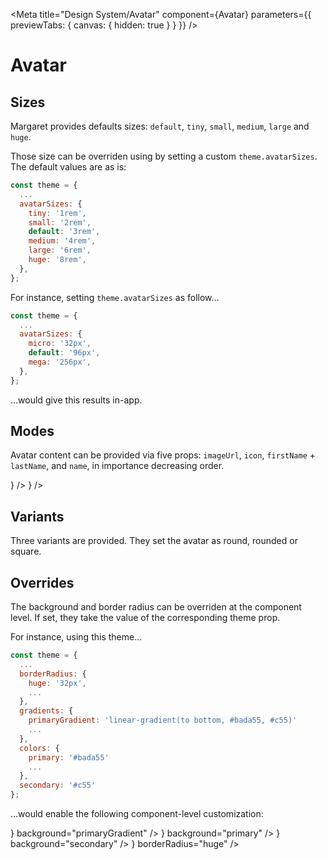 
<Meta
  title="Design System/Avatar"
  component={Avatar}
  parameters={{ previewTabs: { canvas: { hidden: true } } }}
/>

# Avatar

<Props of={Avatar} />

## Sizes

Margaret provides defaults sizes: `default`, `tiny`, `small`, `medium`, `large` and `huge`.

<Preview>
  <Story name="Sizes">
    <Stack alignY="center" gutterSize={1}>
      <Avatar firstName="Nino" lastName="Quincampoix" size="small" />
      <Avatar firstName="Nino" lastName="Quincampoix" />
      <Avatar firstName="Nino" lastName="Quincampoix" size="medium" />
      <Avatar firstName="Nino" lastName="Quincampoix" size="large" />
    </Stack>
  </Story>
</Preview>

Those size can be overriden using by setting a custom `theme.avatarSizes`. The default
values are as is:

```javascript
const theme = {
  ...
  avatarSizes: {
    tiny: '1rem',
    small: '2rem',
    default: '3rem',
    medium: '4rem',
    large: '6rem',
    huge: '8rem',
  },
};
```

For instance, setting `theme.avatarSizes` as follow…

```javascript
const theme = {
  ...
  avatarSizes: {
    micro: '32px',
    default: '96px',
    mega: '256px',
  },
};
```

…would give this results in-app.

<Preview>
  <Story name="Custom Sizes">
    <ThemeProvider
      theme={injectMargaret({
        ...theme,
        avatarSizes: {
          micro: '32px',
          default: '96px',
          mega: '256px',
        },
      })}
    >
      <Stack alignY="center" gutterSize={1}>
        <Avatar firstName="Nino" lastName="Quincampoix" size="micro" />
        <Avatar firstName="Nino" lastName="Quincampoix" />
        <Avatar firstName="Nino" lastName="Quincampoix" size="mega" />
      </Stack>
    </ThemeProvider>
  </Story>
</Preview>

## Modes

Avatar content can be provided via five props: `imageUrl`, `icon`, `firstName` + `lastName`, and `name`, in importance decreasing order.

<Preview>
  <Story name="Kinds">
    <Stack alignY="center" gutterSize={1}>
      <Avatar
        imageUrl="https://picsum.photos/256/256"
        firstName="Nino"
        lastName="Quincampoix"
        name="Nino19"
        icon={<FaUserCircle size={32} />}
      />
      <Avatar
        firstName="Nino"
        lastName="Quincampoix"
        name="Nino19"
        icon={<FaUserCircle size={32} />}
      />
      <Avatar firstName="Nino" lastName="Quincampoix" name="Nino19" />
      <Avatar lastName="Quincampoix" name="Nino19" />
      <Avatar name="Nino19" />
      <Avatar />
    </Stack>
  </Story>
</Preview>

## Variants

Three variants are provided. They set the avatar as round, rounded or square.

<Preview>
  <Story name="Variants">
    <Stack alignY="center" gutterSize={1}>
      <Avatar imageUrl="https://picsum.photos/256/256" />
      <Avatar imageUrl="https://picsum.photos/256/256" variant="rounded" />
      <Avatar imageUrl="https://picsum.photos/256/256" variant="square" />
    </Stack>
  </Story>
</Preview>

## Overrides

The background and border radius can be overriden at the component level.
If set, they take the value of the corresponding theme prop.

For instance, using this theme…

```javascript
const theme = {
  ...
  borderRadius: {
    huge: '32px',
    ...
  },
  gradients: {
    primaryGradient: 'linear-gradient(to bottom, #bada55, #c55)'
    ...
  },
  colors: {
    primary: '#bada55'
    ...
  },
  secondary: '#c55'
};
```

…would enable the following component-level customization:

<Preview>
  <Story name="Component-level customization">
    <Stack alignY="center" gutterSize={1}>
      <ThemeProvider
        theme={injectMargaret({
          ...theme,
          borderRadius: {
            ...theme.borderRadius,
            huge: '32px',
          },
          gradients: {
            primaryGradient: 'linear-gradient(to bottom, #f5aba5, #406fb3)',
          },
          colors: {
            primary: '#406fb3',
          },
          secondary: '#f5aba5',
        })}
      >
        <Avatar
          size="huge"
          icon={<FaUserCircle />}
          background="primaryGradient"
        />
        <Avatar size="huge" icon={<FaUserCircle />} background="primary" />
        <Avatar size="huge" icon={<FaUserCircle />} background="secondary" />
        <Avatar size="huge" icon={<FaUserCircle />} borderRadius="huge" />
      </ThemeProvider>
    </Stack>
  </Story>
</Preview>
